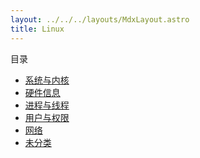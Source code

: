 ```yaml
---
layout: ../../../layouts/MdxLayout.astro
title: Linux
---
```


目录

- [系统与内核](/cheatsheet/linux/os-and-kernel)
- [硬件信息](/cheatsheet/linux/hardwares)
- [进程与线程](/cheatsheet/linux/process-and-thread)
- [用户与权限](/cheatsheet/linux/users-and-permissions)
- [网络](/cheatsheet/linux/networks)
- [未分类](/cheatsheet/linux/misc)